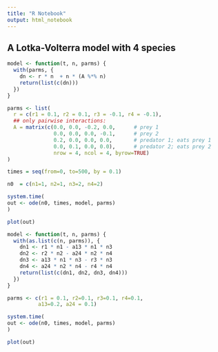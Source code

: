 ```yaml
---
title: "R Notebook"
output: html_notebook
---
```


## A Lotka-Volterra model with 4 species

```r

model <- function(t, n, parms) {
  with(parms, {
    dn <- r * n  + n * (A %*% n)
    return(list(c(dn)))
  })
}

parms <- list(
  r = c(r1 = 0.1, r2 = 0.1, r3 = -0.1, r4 = -0.1),
  ## only pairwise interactions:
  A = matrix(c(0.0, 0.0, -0.2, 0.0,      # prey 1
               0.0, 0.0, 0.0, -0.1,      # prey 2
               0.2, 0.0, 0.0, 0.0,       # predator 1; eats prey 1
               0.0, 0.1, 0.0, 0.0),      # predator 2; eats prey 2
               nrow = 4, ncol = 4, byrow=TRUE)
)

times = seq(from=0, to=500, by = 0.1)

n0  = c(n1=1, n2=1, n3=2, n4=2)

system.time(
out <- ode(n0, times, model, parms)
)

plot(out)


```

```r
model <- function(t, n, parms) {
  with(as.list(c(n, parms)), {
    dn1 <- r1 * n1 - a13 * n1 * n3
    dn2 <- r2 * n2 - a24 * n2 * n4
    dn3 <- a13 * n1 * n3 - r3 * n3
    dn4 <- a24 * n2 * n4 - r4 * n4
    return(list(c(dn1, dn2, dn3, dn4)))
  })
}

parms <- c(r1 = 0.1, r2=0.1, r3=0.1, r4=0.1,
          a13=0.2, a24 = 0.1)

system.time(
out <- ode(n0, times, model, parms)
)

plot(out)
```


